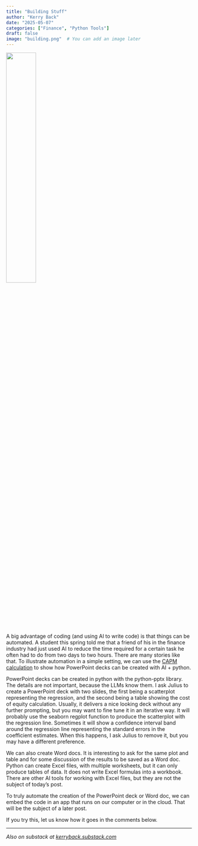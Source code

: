 ```yaml
---
title: "Building Stuff"
author: "Kerry Back"
date: "2025-05-07"
categories: ["Finance", "Python Tools"]
draft: false
image: "building.png"  # You can add an image later
---
```


![](building.png){width=40% fig-align="center"}

A big advantage of coding (and using AI to write code) is that things can be automated.  A student this spring told me that a friend of his in the finance industry had just used AI to reduce the time required for a certain task he often had to do from two days to two hours.  There are many stories like that.  To illustrate automation in a simple setting, we can use the [CAPM calculation](https://finance-with-ai.org/posts/04-capm) to show how PowerPoint decks can be created with AI + python.  

PowerPoint decks can be created in python with the python-pptx library.  The details are not important, because the LLMs know them.  I ask Julius to create a PowerPoint deck with two slides, the first being a scatterplot representing the regression, and the second being a table showing the cost of equity calculation.  Usually, it delivers a nice looking deck without any further prompting, but you may want to fine tune it in an iterative way.  It will probably use the seaborn regplot function to produce the scatterplot with the regression line.  Sometimes it will show a confidence interval band around the regression line representing the standard errors in the coefficient estimates.  When this happens, I ask Julius to remove it, but you may have a different preference.

We can also create Word docs.  It is interesting to ask for the same plot and table and for some discussion of the results to be saved as a Word doc.  Python can create Excel files, with multiple worksheets, but it can only produce tables of data.  It does not write Excel formulas into a workbook.  There are other AI tools for working with Excel files, but they are not the subject of today's post.  

To truly automate the creation of the PowerPoint deck or Word doc, we can embed the code in an app that runs on our computer or in the cloud.  That will be the subject of a later post.

If you try this, let us know how it goes in the comments below.

---

*Also on substack at [kerryback.substack.com](https://kerryback.substack.com)*